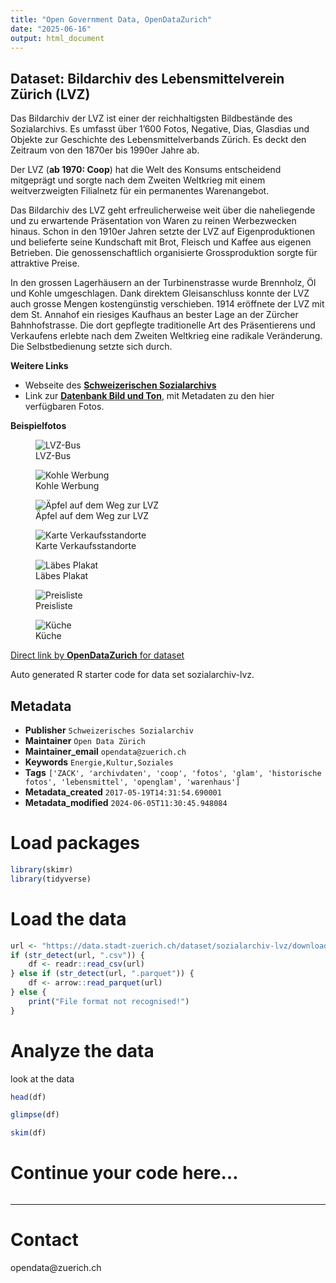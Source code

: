 ```yaml
---
title: "Open Government Data, OpenDataZurich"
date: "2025-06-16"
output: html_document
---
```


## Dataset: Bildarchiv des Lebensmittelverein Zürich (LVZ)

Das Bildarchiv der LVZ ist einer der reichhaltigsten Bildbestände des Sozialarchivs. Es umfasst über 1'600 Fotos, Negative, Dias, Glasdias und Objekte zur Geschichte des Lebensmittelverbands Zürich. Es deckt den Zeitraum von den 1870er bis 1990er Jahre ab. 

Der LVZ (**ab 1970: Coop**) hat die Welt des Konsums entscheidend mitgeprägt und sorgte nach dem Zweiten Weltkrieg mit einem weitverzweigten Filialnetz für ein permanentes Warenangebot. 

Das Bildarchiv des LVZ geht erfreulicherweise weit über die naheliegende und zu erwartende Präsentation von Waren zu reinen Werbezwecken hinaus. 
Schon in den 1910er Jahren setzte der LVZ auf Eigenproduktionen und belieferte seine Kundschaft mit Brot, Fleisch und Kaffee aus eigenen Betrieben. Die genossenschaftlich organisierte Grossproduktion sorgte für attraktive Preise. 

In den grossen Lagerhäusern an der Turbinenstrasse wurde Brennholz, Öl und Kohle umgeschlagen. Dank direktem Gleisanschluss konnte der LVZ auch grosse Mengen kostengünstig verschieben. 1914 eröffnete der LVZ mit dem St. Annahof ein riesiges Kaufhaus an bester Lage an der Zürcher Bahnhofstrasse. Die dort gepflegte traditionelle Art des Präsentierens und Verkaufens erlebte nach dem Zweiten Weltkrieg eine radikale Veränderung. Die Selbstbedienung setzte sich durch.

**Weitere Links**

- Webseite des [**Schweizerischen Sozialarchivs**](https://www.sozialarchiv.ch/)
- Link zur [**Datenbank Bild und Ton**](http://www.bild-video-ton.ch/bestand/signatur/F_5033), mit  Metadaten zu den hier verfügbaren Fotos.

**Beispielfotos**

 
![LVZ-Bus](http://statistik.stadt-zuerich.ch/modules/ogd_bspe/stadtarchiv_ogd/lvz/lvz_bus_70ies.jpg)

![Kohle Werbung](http://statistik.stadt-zuerich.ch/modules/ogd_bspe/stadtarchiv_ogd/lvz/KohleWerbung.jpg)

![Äpfel auf dem Weg zur LVZ](http://statistik.stadt-zuerich.ch/modules/ogd_bspe/stadtarchiv_ogd/lvz/Apfel.jpg)

![Karte Verkaufsstandorte](http://statistik.stadt-zuerich.ch/modules/ogd_bspe/stadtarchiv_ogd/lvz/map_lvz.jpg)

![Läbes Plakat](http://statistik.stadt-zuerich.ch/modules/ogd_bspe/stadtarchiv_ogd/lvz/laebes_plakat.jpg)

![Preisliste](http://statistik.stadt-zuerich.ch/modules/ogd_bspe/stadtarchiv_ogd/lvz/preisliste_1901.jpg)

![Küche](http://statistik.stadt-zuerich.ch/modules/ogd_bspe/stadtarchiv_ogd/lvz/Kueche_StAnnahof.jpg)


[Direct link by **OpenDataZurich** for dataset](https://data.stadt-zuerich.ch/dataset/sozialarchiv-lvz)

Auto generated R starter code for data set sozialarchiv-lvz.

## Metadata

- **Publisher** `Schweizerisches Sozialarchiv`
- **Maintainer** `Open Data Zürich`
- **Maintainer_email** `opendata@zuerich.ch`
- **Keywords** `Energie,Kultur,Soziales`
- **Tags** `['ZACK', 'archivdaten', 'coop', 'fotos', 'glam', 'historische fotos', 'lebensmittel', 'openglam', 'warenhaus']`
- **Metadata_created** `2017-05-19T14:31:54.690001`
- **Metadata_modified** `2024-06-05T11:30:45.948084`


# Load packages

```r
library(skimr)
library(tidyverse)
```

# Load the data

```r
url <- "https://data.stadt-zuerich.ch/dataset/sozialarchiv-lvz/download/Metadaten_Bildarchiv_des_Lebensmittelverein_Zuerich_LVZ.csv"
if (str_detect(url, ".csv")) {
    df <- readr::read_csv(url)
} else if (str_detect(url, ".parquet")) {
    df <- arrow::read_parquet(url)
} else {
    print("File format not recognised!")
}
```

# Analyze the data

look at the data
```r
head(df)
```

```r
glimpse(df)
```

```r
skim(df)
```

# Continue your code here...

```r

```

------------------------------------------------------------------------

# Contact

opendata@zuerich.ch
